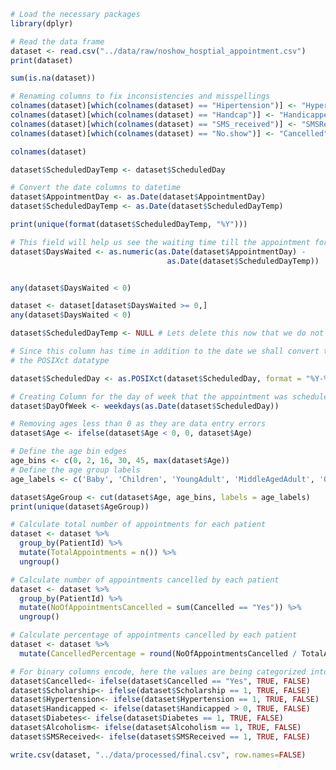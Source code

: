 ```r
# Load the necessary packages
library(dplyr)
```

```r
# Read the data frame
dataset <- read.csv("../data/raw/noshow_hosptial_appointment.csv")
print(dataset)
```

```r
sum(is.na(dataset))
```

```r
# Renaming columns to fix inconsistencies and misspellings
colnames(dataset)[which(colnames(dataset) == "Hipertension")] <- "Hypertension"
colnames(dataset)[which(colnames(dataset) == "Handcap")] <- "Handicapped"
colnames(dataset)[which(colnames(dataset) == "SMS_received")] <- "SMSReceived"
colnames(dataset)[which(colnames(dataset) == "No.show")] <- "Cancelled"

colnames(dataset)
```

```r
dataset$ScheduledDayTemp <- dataset$ScheduledDay

# Convert the date columns to datetime
dataset$AppointmentDay <- as.Date(dataset$AppointmentDay)
dataset$ScheduledDayTemp <- as.Date(dataset$ScheduledDayTemp)

print(unique(format(dataset$ScheduledDayTemp, "%Y")))

```

```r
# This field will help us see the waiting time till the appointment for better insights 
dataset$DaysWaited <- as.numeric(as.Date(dataset$AppointmentDay) -
                                   as.Date(dataset$ScheduledDayTemp))


any(dataset$DaysWaited < 0)
```
```r
dataset <- dataset[dataset$DaysWaited >= 0,]
any(dataset$DaysWaited < 0)
```

```r
dataset$ScheduledDayTemp <- NULL # Lets delete this now that we do not require it

# Since this column has time in addition to the date we shall convert the data into 
# the POSIXct datatype

dataset$ScheduledDay <- as.POSIXct(dataset$ScheduledDay, format = "%Y-%m-%dT%H:%M:%SZ")
```

```r
# Creating Column for the day of week that the appointment was scheduled to.
dataset$DayOfWeek <- weekdays(as.Date(dataset$ScheduledDay))
```

```r
# Removing ages less than 0 as they are data entry errors
dataset$Age <- ifelse(dataset$Age < 0, 0, dataset$Age)

# Define the age bin edges
age_bins <- c(0, 2, 16, 30, 45, max(dataset$Age))
# Define the age group labels
age_labels <- c('Baby', 'Children', 'YoungAdult', 'MiddleAgedAdult', 'OldAdult')

dataset$AgeGroup <- cut(dataset$Age, age_bins, labels = age_labels)
print(unique(dataset$AgeGroup))
```


```r
# Calculate total number of appointments for each patient
dataset <- dataset %>% 
  group_by(PatientId) %>%  
  mutate(TotalAppointments = n()) %>% 
  ungroup()

# Calculate number of appointments cancelled by each patient
dataset <- dataset %>% 
  group_by(PatientId) %>%  
  mutate(NoOfAppointmentsCancelled = sum(Cancelled == "Yes")) %>% 
  ungroup()

# Calculate percentage of appointments cancelled by each patient
dataset <- dataset %>% 
  mutate(CancelledPercentage = round(NoOfAppointmentsCancelled / TotalAppointments * 100, 2))
```

```r
# For binary columns encode, here the values are being categorized into booleans
dataset$Cancelled<- ifelse(dataset$Cancelled == "Yes", TRUE, FALSE)
dataset$Scholarship<- ifelse(dataset$Scholarship == 1, TRUE, FALSE)
dataset$Hypertension<- ifelse(dataset$Hypertension == 1, TRUE, FALSE)
dataset$Handicapped <- ifelse(dataset$Handicapped > 0, TRUE, FALSE)
dataset$Diabetes<- ifelse(dataset$Diabetes == 1, TRUE, FALSE)
dataset$Alcoholism<- ifelse(dataset$Alcoholism == 1, TRUE, FALSE)
dataset$SMSReceived<- ifelse(dataset$SMSReceived == 1, TRUE, FALSE)
```

```r
write.csv(dataset, "../data/processed/final.csv", row.names=FALSE)
```
